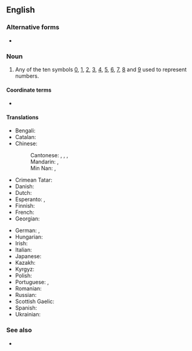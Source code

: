 ==English==

===Alternative forms===
* {{alter|en|arabic numeral||US}}

===Noun===
{{en-noun}}

# {{lb|en|arithmetic}} Any of the ten symbols [[0]], [[1]], [[2]], [[3]], [[4]], [[5]], [[6]], [[7]], [[8]] and [[9]] used to represent numbers.
#: {{syn|en|Hindu-Arabic numeral}}

====Coordinate terms====
* {{l|en|Roman numeral}}

====Translations====
{{trans-top|any of the ten symbols from 0 through 9}}
* Bengali: {{t|bn|আরবী সংখ্যা|tr=arôbī śôṅkha}}
* Catalan: {{t|ca|xifra aràbiga|f}}
* Chinese:
*: Cantonese: {{t|yue|阿拉伯數字}}, {{t|yue|阿拉伯数字|tr=aa3 laai1 baak3 sou3 zi6}}, {{t|yue|阿拉伯數目字}}, {{t|yue|阿拉伯数目字|tr=aa3 laai1 baak3 sou3 muk6 zi6}}
*: Mandarin: {{t+|cmn|阿拉伯數字|sc=Hani}}, {{t+|cmn|阿拉伯数字|tr=Ālābó shùzì|sc=Hani}}
*: Min Nan: {{t|nan|番仔碼子}}, {{t|nan|番仔码子|tr=hoan-á-bé-chí}}
* Crimean Tatar: {{t|crh|arap raqamı}}
* Danish: {{t|da|arabertal|n}}
* Dutch: {{t|nl|Arabisch cijfer|n}}
* Esperanto: {{t|eo|Eŭropa cifero}}, {{t|eo|araba cifero}}
* Finnish: {{t|fi|[[arabialainen]] [[numero]]}}
* French: {{t+|fr|chiffre arabe|m}}
* Georgian: {{t|ka|არაბული ციფრები}}
{{trans-mid}}
* German: {{t|de|indisch-arabische Ziffer|f}}, {{t|de|arabische Ziffer|f}}
* Hungarian: {{t+|hu|arab szám}}
* Irish: {{t|ga|uimhir Arabach|f}}
* Italian: {{t+|it|numero arabo|m}}
* Japanese: {{t+|ja|アラビア数字|tr=Arabia sūji|sc=Jpan}}
* Kazakh: {{t|kk|араб саны|sc=Cyrl}}
* Kyrgyz: {{t|ky|араб саны}}
* Polish: {{t|pl|cyfra arabska|f}}
* Portuguese: {{t+|pt|algarismo arábico|m}}, {{t+|pt|algarismo|m}}
* Romanian: {{t+|ro|cifră arabă}}
* Russian: {{t|ru|ара́бская ци́фра|f}}
* Scottish Gaelic: {{t|gd|figear Arabach|m}}
* Spanish: {{t|es|número arábigo|m}}
* Ukrainian: {{t|uk|ара́бська ци́фра}}
{{trans-bottom}}

===See also===
* {{pedia|lang=en}}

{{topics|en|Numbers}}